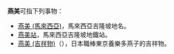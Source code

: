 '''燕美'''可指下列事物：
* [[燕美_(馬來西亞)|燕美 (馬來西亞)]]，馬來西亞吉隆坡地名。
* [[燕美站|燕美站]]，馬來西亞吉隆坡地鐵站。
* [[燕美_(吉祥物)|燕美 (吉祥物)]]（{{lang-ja|つばみ}}），日本職棒東京養樂多燕子的吉祥物。

{{disambig|cat=二字消歧义}}